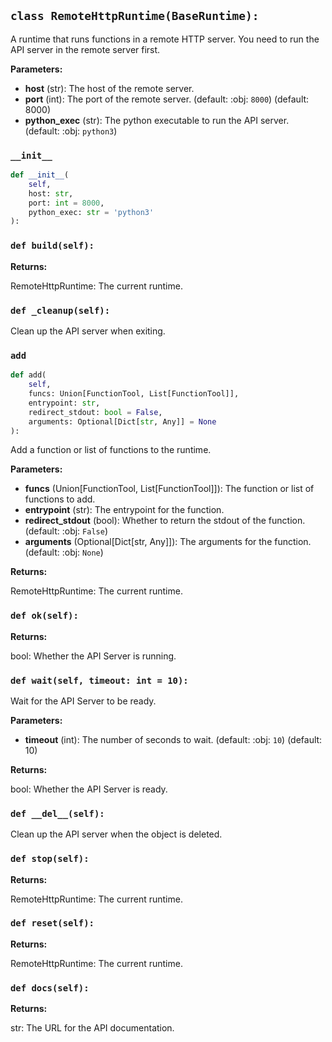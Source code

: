 <a id="camel.runtime.remote_http_runtime"></a>

<a id="camel.runtime.remote_http_runtime.RemoteHttpRuntime"></a>

## `class RemoteHttpRuntime(BaseRuntime):`

A runtime that runs functions in a remote HTTP server.
You need to run the API server in the remote server first.

**Parameters:**

- **host** (str): The host of the remote server.
- **port** (int): The port of the remote server. (default: :obj: `8000`) (default:  8000)
- **python_exec** (str): The python executable to run the API server. (default: :obj: `python3`)

<a id="camel.runtime.remote_http_runtime.RemoteHttpRuntime.__init__"></a>

### `__init__`

```python
def __init__(
    self,
    host: str,
    port: int = 8000,
    python_exec: str = 'python3'
):
```

<a id="camel.runtime.remote_http_runtime.RemoteHttpRuntime.build"></a>

### `def build(self):`

**Returns:**

  RemoteHttpRuntime: The current runtime.

<a id="camel.runtime.remote_http_runtime.RemoteHttpRuntime._cleanup"></a>

### `def _cleanup(self):`

Clean up the API server when exiting.

<a id="camel.runtime.remote_http_runtime.RemoteHttpRuntime.add"></a>

### `add`

```python
def add(
    self,
    funcs: Union[FunctionTool, List[FunctionTool]],
    entrypoint: str,
    redirect_stdout: bool = False,
    arguments: Optional[Dict[str, Any]] = None
):
```

Add a function or list of functions to the runtime.

**Parameters:**

- **funcs** (Union[FunctionTool, List[FunctionTool]]): The function or list of functions to add.
- **entrypoint** (str): The entrypoint for the function.
- **redirect_stdout** (bool): Whether to return the stdout of the function. (default: :obj: `False`)
- **arguments** (Optional[Dict[str, Any]]): The arguments for the function. (default: :obj: `None`)

**Returns:**

  RemoteHttpRuntime: The current runtime.

<a id="camel.runtime.remote_http_runtime.RemoteHttpRuntime.ok"></a>

### `def ok(self):`

**Returns:**

  bool: Whether the API Server is running.

<a id="camel.runtime.remote_http_runtime.RemoteHttpRuntime.wait"></a>

### `def wait(self, timeout: int = 10):`

Wait for the API Server to be ready.

**Parameters:**

- **timeout** (int): The number of seconds to wait. (default: :obj: `10`) (default:  10)

**Returns:**

  bool: Whether the API Server is ready.

<a id="camel.runtime.remote_http_runtime.RemoteHttpRuntime.__del__"></a>

### `def __del__(self):`

Clean up the API server when the object is deleted.

<a id="camel.runtime.remote_http_runtime.RemoteHttpRuntime.stop"></a>

### `def stop(self):`

**Returns:**

  RemoteHttpRuntime: The current runtime.

<a id="camel.runtime.remote_http_runtime.RemoteHttpRuntime.reset"></a>

### `def reset(self):`

**Returns:**

  RemoteHttpRuntime: The current runtime.

<a id="camel.runtime.remote_http_runtime.RemoteHttpRuntime.docs"></a>

### `def docs(self):`

**Returns:**

  str: The URL for the API documentation.

